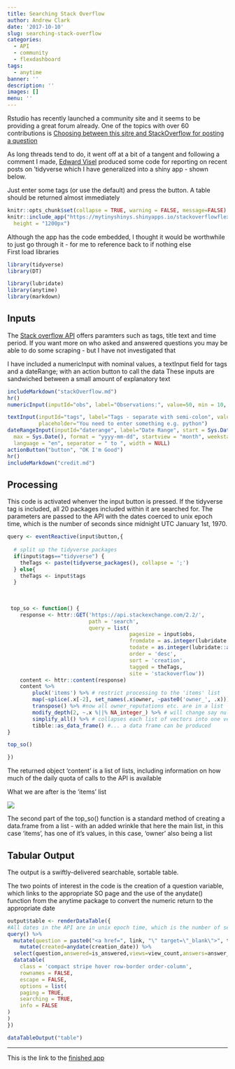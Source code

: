 ```yaml
---
title: Searching Stack Overflow
author: Andrew Clark
date: '2017-10-10'
slug: searching-stack-overflow
categories:
  - API
  - community
  - flexdashboard
tags:
  - anytime
banner: ''
description: ''
images: []
menu: ''
---
```


Rstudio has recently launched a community site and it seems to be providing a great forum already. One of the topics with over 60 contributions
is [Choosing between this sitre and StackOverflow for posting a question](https://community.rstudio.com/t/choosing-between-this-site-and-stackoverflow-for-posting-a-question/1151/53)    

 As long threads tend to do, it went off at a bit of a tangent and following a comment I made, [Edward Visel](https://twitter.com/alistaire) produced some code for reporting on recent posts on 'tidyverse which I have generalized into a shiny app - shown below.
 
 Just enter some tags (or use the default) and press the button. A table should be returned almost immediately
 
 
 

```r
knitr::opts_chunk$set(collapse = TRUE, warning = FALSE, message=FALSE)
knitr::include_app("https://mytinyshinys.shinyapps.io/stackoverflowflexdb", 
  height = "1200px")
```




Although the app has the code embedded, I thought it would be worthwhile to just go through it - for me to reference back to if nothing else    
 First load libraries

```r

library(tidyverse)
library(DT)

library(lubridate)
library(anytime)
library(markdown)


```


## Inputs

The [Stack overflow API](https://api.stackexchange.com/docs/search#fromdate=2017-09-27&order=desc&sort=votes&tagged=broom%3Bdplyr%3Bforcats%3Bggplot2%3Bhaven%3Bhttr%3Bjsonlite%3Blubridate%3Bmagrittr%3Bmodelr%3Bpurrr%3Breadr%3Breadxl%3Brstudio%3Bstringr%3Btibble%3Brvest%3Btidyr%3Bxml2%3Btidyverse%3Brlang&filter=default&site=stackoverflow&run=true) offers paramters such as tags, title text and time period. If you want more on who asked and answered questions you may be able to do some scraping - but I have not investigated that

I have included a numericInput with nominal values, a textInput field for tags and a dateRange; with an action button to call the data These inputs are sandwiched between a small amount of explanatory text 

```r
includeMarkdown("stackOverflow.md")
hr()
numericInput(inputId="obs", label="Observations:", value=50, min = 10, max = 100, step=10, width=100)

textInput(inputId="tags", label="Tags - separate with semi-colon", value="tidyverse", width = 300,
          placeholder="You need to enter something e.g. python")
dateRangeInput(inputId="daterange", label="Date Range", start = Sys.Date()-7, end = Sys.Date(), min = NULL,
  max = Sys.Date(), format = "yyyy-mm-dd", startview = "month", weekstart = 0,
  language = "en", separator = " to ", width = NULL)
actionButton("button", "OK I'm Good")
hr()
includeMarkdown("credit.md")


```

## Processing

This code is activated whenver the input button is pressed. If the tidyverse tag is included, all 20 packages included within it are searched for. The parameters are passed to the API with the dates coerced to unix epoch time, which is the number of seconds since midnight UTC January 1st, 1970.

```r


query <- eventReactive(input$button,{
 
  # split up the tidyverse packages
  if(input$tags=="tidyverse") {
    theTags <- paste(tidyverse_packages(), collapse = ';')
  } else{
    theTags <- input$tags
  }
  
 
  
 top_so <- function() {
    response <- httr::GET('https://api.stackexchange.com/2.2/', 
                          path = 'search',
                          query = list(
                                       pagesize = input$obs,
                                       fromdate = as.integer(lubridate::as_datetime(input$daterange[1])),
                                       todate = as.integer(lubridate::as_datetime(input$daterange[2])),
                                       order = 'desc',
                                       sort = 'creation',
                                       tagged = theTags,
                                       site = 'stackoverflow'))
    content <- httr::content(response)
    content %>% 
        pluck('items') %>% # restrict processing to the 'items' list
        map(~splice(.x[-2], set_names(.x$owner, ~paste0('owner_', .x)))) %>% # add an 'owner_' prefix to all names within the owner list
        transpose() %>% #now all owner_reputations etc. are in a list
        modify_depth(2, ~.x %||% NA_integer_) %>% # will change say nulls in owner_accept_rate to NA
        simplify_all() %>% # collapses each list of vectors into one vector so that...
        tibble::as_data_frame() #... a data frame can be produced
}

top_so()

})

```

The returned object 'content' is a list of lists, including information on how much of the daily quota of calls to the API is available
 
 What we are after is the 'items' list
 
 ![](/img/SOCapture.png)

The second part of the top_so() function is a standard method of creating a data.frame from a list - with an added wrinkle that here the main list, in this case 'items', has one of it's values, in this case, 'owner' also being a list


## Tabular Output

  The output is a swiftly-delivered searchable, sortable table.    
  
  The two points of interest in the code is the creation of a question variable, which links to 
  the appropriate SO page and the use of the anydate() function from the anytime package to convert the numeric return
  to the appropriate date


```r

output$table <- renderDataTable({
#All dates in the API are in unix epoch time, which is the number of seconds since midnight UTC January 1st, 1970.
query() %>% 
  mutate(question = paste0("<a href=", link, "\" target=\"_blank\">", title, "</a>")) %>%
    mutate(created=anydate(creation_date)) %>% 
  select(question,answered=is_answered,views=view_count,answers=answer_count,score,asker=owner_display_name,created) %>%
  datatable(
    class = 'compact stripe hover row-border order-column',
    rownames = FALSE,
    escape = FALSE,
    options = list(
    paging = TRUE,
    searching = TRUE,
    info = FALSE
)
)
})

dataTableOutput("table")

```

***

This is the link to the [finished app](https://mytinyshinys.shinyapps.io/stackoverflowflexdb)
